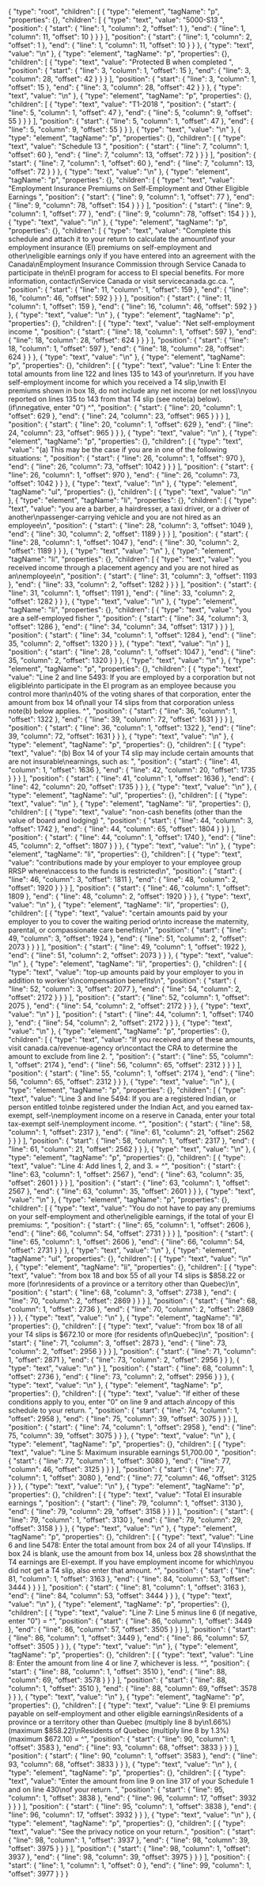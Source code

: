 {
  "type": "root",
  "children": [
    {
      "type": "element",
      "tagName": "p",
      "properties": {},
      "children": [
        {
          "type": "text",
          "value": "5000-S13 ",
          "position": {
            "start": {
              "line": 1,
              "column": 2,
              "offset": 1
            },
            "end": {
              "line": 1,
              "column": 11,
              "offset": 10
            }
          }
        }
      ],
      "position": {
        "start": {
          "line": 1,
          "column": 2,
          "offset": 1
        },
        "end": {
          "line": 1,
          "column": 11,
          "offset": 10
        }
      }
    },
    {
      "type": "text",
      "value": "\n"
    },
    {
      "type": "element",
      "tagName": "p",
      "properties": {},
      "children": [
        {
          "type": "text",
          "value": "Protected B when completed ",
          "position": {
            "start": {
              "line": 3,
              "column": 1,
              "offset": 15
            },
            "end": {
              "line": 3,
              "column": 28,
              "offset": 42
            }
          }
        }
      ],
      "position": {
        "start": {
          "line": 3,
          "column": 1,
          "offset": 15
        },
        "end": {
          "line": 3,
          "column": 28,
          "offset": 42
        }
      }
    },
    {
      "type": "text",
      "value": "\n"
    },
    {
      "type": "element",
      "tagName": "p",
      "properties": {},
      "children": [
        {
          "type": "text",
          "value": "T1-2018 ",
          "position": {
            "start": {
              "line": 5,
              "column": 1,
              "offset": 47
            },
            "end": {
              "line": 5,
              "column": 9,
              "offset": 55
            }
          }
        }
      ],
      "position": {
        "start": {
          "line": 5,
          "column": 1,
          "offset": 47
        },
        "end": {
          "line": 5,
          "column": 9,
          "offset": 55
        }
      }
    },
    {
      "type": "text",
      "value": "\n"
    },
    {
      "type": "element",
      "tagName": "p",
      "properties": {},
      "children": [
        {
          "type": "text",
          "value": "Schedule 13 ",
          "position": {
            "start": {
              "line": 7,
              "column": 1,
              "offset": 60
            },
            "end": {
              "line": 7,
              "column": 13,
              "offset": 72
            }
          }
        }
      ],
      "position": {
        "start": {
          "line": 7,
          "column": 1,
          "offset": 60
        },
        "end": {
          "line": 7,
          "column": 13,
          "offset": 72
        }
      }
    },
    {
      "type": "text",
      "value": "\n"
    },
    {
      "type": "element",
      "tagName": "p",
      "properties": {},
      "children": [
        {
          "type": "text",
          "value": "Employment Insurance Premiums on Self-Employment and Other Eligible Earnings ",
          "position": {
            "start": {
              "line": 9,
              "column": 1,
              "offset": 77
            },
            "end": {
              "line": 9,
              "column": 78,
              "offset": 154
            }
          }
        }
      ],
      "position": {
        "start": {
          "line": 9,
          "column": 1,
          "offset": 77
        },
        "end": {
          "line": 9,
          "column": 78,
          "offset": 154
        }
      }
    },
    {
      "type": "text",
      "value": "\n"
    },
    {
      "type": "element",
      "tagName": "p",
      "properties": {},
      "children": [
        {
          "type": "text",
          "value": "Complete this schedule and attach it to your return to calculate the amount\nof your employment insurance (EI) premiums on self-employment and other\neligible earnings only if you have entered into an agreement with the Canada\nEmployment Insurance Commission through Service Canada to participate in the\nEI program for access to EI special benefits. For more information, contact\nService Canada or visit servicecanada.gc.ca. ",
          "position": {
            "start": {
              "line": 11,
              "column": 1,
              "offset": 159
            },
            "end": {
              "line": 16,
              "column": 46,
              "offset": 592
            }
          }
        }
      ],
      "position": {
        "start": {
          "line": 11,
          "column": 1,
          "offset": 159
        },
        "end": {
          "line": 16,
          "column": 46,
          "offset": 592
        }
      }
    },
    {
      "type": "text",
      "value": "\n"
    },
    {
      "type": "element",
      "tagName": "p",
      "properties": {},
      "children": [
        {
          "type": "text",
          "value": "Net self-employment income ",
          "position": {
            "start": {
              "line": 18,
              "column": 1,
              "offset": 597
            },
            "end": {
              "line": 18,
              "column": 28,
              "offset": 624
            }
          }
        }
      ],
      "position": {
        "start": {
          "line": 18,
          "column": 1,
          "offset": 597
        },
        "end": {
          "line": 18,
          "column": 28,
          "offset": 624
        }
      }
    },
    {
      "type": "text",
      "value": "\n"
    },
    {
      "type": "element",
      "tagName": "p",
      "properties": {},
      "children": [
        {
          "type": "text",
          "value": "Line 1: Enter the total amounts from line 122 and lines 135 to 143 of your\nreturn. If you have self-employment income for which you received a T4 slip,\nwith EI premiums shown in box 18, do not include any net income (or net loss)\nyou reported on lines 135 to 143 from that T4 slip (see note(a) below). (if\nnegative, enter \"0\") ^",
          "position": {
            "start": {
              "line": 20,
              "column": 1,
              "offset": 629
            },
            "end": {
              "line": 24,
              "column": 23,
              "offset": 965
            }
          }
        }
      ],
      "position": {
        "start": {
          "line": 20,
          "column": 1,
          "offset": 629
        },
        "end": {
          "line": 24,
          "column": 23,
          "offset": 965
        }
      }
    },
    {
      "type": "text",
      "value": "\n"
    },
    {
      "type": "element",
      "tagName": "p",
      "properties": {},
      "children": [
        {
          "type": "text",
          "value": "(a) This may be the case if you are in one of the following situations: ",
          "position": {
            "start": {
              "line": 26,
              "column": 1,
              "offset": 970
            },
            "end": {
              "line": 26,
              "column": 73,
              "offset": 1042
            }
          }
        }
      ],
      "position": {
        "start": {
          "line": 26,
          "column": 1,
          "offset": 970
        },
        "end": {
          "line": 26,
          "column": 73,
          "offset": 1042
        }
      }
    },
    {
      "type": "text",
      "value": "\n"
    },
    {
      "type": "element",
      "tagName": "ul",
      "properties": {},
      "children": [
        {
          "type": "text",
          "value": "\n"
        },
        {
          "type": "element",
          "tagName": "li",
          "properties": {},
          "children": [
            {
              "type": "text",
              "value": "you are a barber, a hairdresser, a taxi driver, or a driver of another\npassenger-carrying vehicle and you are not hired as an employee\n",
              "position": {
                "start": {
                  "line": 28,
                  "column": 3,
                  "offset": 1049
                },
                "end": {
                  "line": 30,
                  "column": 2,
                  "offset": 1189
                }
              }
            }
          ],
          "position": {
            "start": {
              "line": 28,
              "column": 1,
              "offset": 1047
            },
            "end": {
              "line": 30,
              "column": 2,
              "offset": 1189
            }
          }
        },
        {
          "type": "text",
          "value": "\n"
        },
        {
          "type": "element",
          "tagName": "li",
          "properties": {},
          "children": [
            {
              "type": "text",
              "value": "you received income through a placement agency and you are not hired as an\nemployee\n",
              "position": {
                "start": {
                  "line": 31,
                  "column": 3,
                  "offset": 1193
                },
                "end": {
                  "line": 33,
                  "column": 2,
                  "offset": 1282
                }
              }
            }
          ],
          "position": {
            "start": {
              "line": 31,
              "column": 1,
              "offset": 1191
            },
            "end": {
              "line": 33,
              "column": 2,
              "offset": 1282
            }
          }
        },
        {
          "type": "text",
          "value": "\n"
        },
        {
          "type": "element",
          "tagName": "li",
          "properties": {},
          "children": [
            {
              "type": "text",
              "value": "you are a self-employed fisher ",
              "position": {
                "start": {
                  "line": 34,
                  "column": 3,
                  "offset": 1286
                },
                "end": {
                  "line": 34,
                  "column": 34,
                  "offset": 1317
                }
              }
            }
          ],
          "position": {
            "start": {
              "line": 34,
              "column": 1,
              "offset": 1284
            },
            "end": {
              "line": 35,
              "column": 2,
              "offset": 1320
            }
          }
        },
        {
          "type": "text",
          "value": "\n"
        }
      ],
      "position": {
        "start": {
          "line": 28,
          "column": 1,
          "offset": 1047
        },
        "end": {
          "line": 35,
          "column": 2,
          "offset": 1320
        }
      }
    },
    {
      "type": "text",
      "value": "\n"
    },
    {
      "type": "element",
      "tagName": "p",
      "properties": {},
      "children": [
        {
          "type": "text",
          "value": "Line 2 and line 5493: If you are employed by a corporation but not eligible\nto participate in the EI program as an employee because you control more than\n40% of the voting shares of that corporation, enter the amount from box 14 of\nall your T4 slips from that corporation unless note(b) below applies. ^",
          "position": {
            "start": {
              "line": 36,
              "column": 1,
              "offset": 1322
            },
            "end": {
              "line": 39,
              "column": 72,
              "offset": 1631
            }
          }
        }
      ],
      "position": {
        "start": {
          "line": 36,
          "column": 1,
          "offset": 1322
        },
        "end": {
          "line": 39,
          "column": 72,
          "offset": 1631
        }
      }
    },
    {
      "type": "text",
      "value": "\n"
    },
    {
      "type": "element",
      "tagName": "p",
      "properties": {},
      "children": [
        {
          "type": "text",
          "value": "(b) Box 14 of your T4 slip may include certain amounts that are not insurable\nearnings, such as: ",
          "position": {
            "start": {
              "line": 41,
              "column": 1,
              "offset": 1636
            },
            "end": {
              "line": 42,
              "column": 20,
              "offset": 1735
            }
          }
        }
      ],
      "position": {
        "start": {
          "line": 41,
          "column": 1,
          "offset": 1636
        },
        "end": {
          "line": 42,
          "column": 20,
          "offset": 1735
        }
      }
    },
    {
      "type": "text",
      "value": "\n"
    },
    {
      "type": "element",
      "tagName": "ul",
      "properties": {},
      "children": [
        {
          "type": "text",
          "value": "\n"
        },
        {
          "type": "element",
          "tagName": "li",
          "properties": {},
          "children": [
            {
              "type": "text",
              "value": "non-cash benefits (other than the value of board and lodging) ",
              "position": {
                "start": {
                  "line": 44,
                  "column": 3,
                  "offset": 1742
                },
                "end": {
                  "line": 44,
                  "column": 65,
                  "offset": 1804
                }
              }
            }
          ],
          "position": {
            "start": {
              "line": 44,
              "column": 1,
              "offset": 1740
            },
            "end": {
              "line": 45,
              "column": 2,
              "offset": 1807
            }
          }
        },
        {
          "type": "text",
          "value": "\n"
        },
        {
          "type": "element",
          "tagName": "li",
          "properties": {},
          "children": [
            {
              "type": "text",
              "value": "contributions made by your employer to your employee group RRSP where\naccess to the funds is restricted\n",
              "position": {
                "start": {
                  "line": 46,
                  "column": 3,
                  "offset": 1811
                },
                "end": {
                  "line": 48,
                  "column": 2,
                  "offset": 1920
                }
              }
            }
          ],
          "position": {
            "start": {
              "line": 46,
              "column": 1,
              "offset": 1809
            },
            "end": {
              "line": 48,
              "column": 2,
              "offset": 1920
            }
          }
        },
        {
          "type": "text",
          "value": "\n"
        },
        {
          "type": "element",
          "tagName": "li",
          "properties": {},
          "children": [
            {
              "type": "text",
              "value": "certain amounts paid by your employer to you to cover the waiting period or\nto increase the maternity, parental, or compassionate care benefits\n",
              "position": {
                "start": {
                  "line": 49,
                  "column": 3,
                  "offset": 1924
                },
                "end": {
                  "line": 51,
                  "column": 2,
                  "offset": 2073
                }
              }
            }
          ],
          "position": {
            "start": {
              "line": 49,
              "column": 1,
              "offset": 1922
            },
            "end": {
              "line": 51,
              "column": 2,
              "offset": 2073
            }
          }
        },
        {
          "type": "text",
          "value": "\n"
        },
        {
          "type": "element",
          "tagName": "li",
          "properties": {},
          "children": [
            {
              "type": "text",
              "value": "top-up amounts paid by your employer to you in addition to worker's\ncompensation benefits\n",
              "position": {
                "start": {
                  "line": 52,
                  "column": 3,
                  "offset": 2077
                },
                "end": {
                  "line": 54,
                  "column": 2,
                  "offset": 2172
                }
              }
            }
          ],
          "position": {
            "start": {
              "line": 52,
              "column": 1,
              "offset": 2075
            },
            "end": {
              "line": 54,
              "column": 2,
              "offset": 2172
            }
          }
        },
        {
          "type": "text",
          "value": "\n"
        }
      ],
      "position": {
        "start": {
          "line": 44,
          "column": 1,
          "offset": 1740
        },
        "end": {
          "line": 54,
          "column": 2,
          "offset": 2172
        }
      }
    },
    {
      "type": "text",
      "value": "\n"
    },
    {
      "type": "element",
      "tagName": "p",
      "properties": {},
      "children": [
        {
          "type": "text",
          "value": "If you received any of these amounts, visit canada.ca/revenue-agency or\ncontact the CRA to determine the amount to exclude from line 2. ",
          "position": {
            "start": {
              "line": 55,
              "column": 1,
              "offset": 2174
            },
            "end": {
              "line": 56,
              "column": 65,
              "offset": 2312
            }
          }
        }
      ],
      "position": {
        "start": {
          "line": 55,
          "column": 1,
          "offset": 2174
        },
        "end": {
          "line": 56,
          "column": 65,
          "offset": 2312
        }
      }
    },
    {
      "type": "text",
      "value": "\n"
    },
    {
      "type": "element",
      "tagName": "p",
      "properties": {},
      "children": [
        {
          "type": "text",
          "value": "Line 3 and line 5494: If you are a registered Indian, or person entitled to\nbe registered under the Indian Act, and you earned tax-exempt, self-\nemployment income on a reserve in Canada, enter your total tax-exempt self-\nemployment income. ^",
          "position": {
            "start": {
              "line": 58,
              "column": 1,
              "offset": 2317
            },
            "end": {
              "line": 61,
              "column": 21,
              "offset": 2562
            }
          }
        }
      ],
      "position": {
        "start": {
          "line": 58,
          "column": 1,
          "offset": 2317
        },
        "end": {
          "line": 61,
          "column": 21,
          "offset": 2562
        }
      }
    },
    {
      "type": "text",
      "value": "\n"
    },
    {
      "type": "element",
      "tagName": "p",
      "properties": {},
      "children": [
        {
          "type": "text",
          "value": "Line 4: Add lines 1, 2, and 3. = ^",
          "position": {
            "start": {
              "line": 63,
              "column": 1,
              "offset": 2567
            },
            "end": {
              "line": 63,
              "column": 35,
              "offset": 2601
            }
          }
        }
      ],
      "position": {
        "start": {
          "line": 63,
          "column": 1,
          "offset": 2567
        },
        "end": {
          "line": 63,
          "column": 35,
          "offset": 2601
        }
      }
    },
    {
      "type": "text",
      "value": "\n"
    },
    {
      "type": "element",
      "tagName": "p",
      "properties": {},
      "children": [
        {
          "type": "text",
          "value": "You do not have to pay any premiums on your self-employment and other\neligible earnings, if the total of your EI premiums: ",
          "position": {
            "start": {
              "line": 65,
              "column": 1,
              "offset": 2606
            },
            "end": {
              "line": 66,
              "column": 54,
              "offset": 2731
            }
          }
        }
      ],
      "position": {
        "start": {
          "line": 65,
          "column": 1,
          "offset": 2606
        },
        "end": {
          "line": 66,
          "column": 54,
          "offset": 2731
        }
      }
    },
    {
      "type": "text",
      "value": "\n"
    },
    {
      "type": "element",
      "tagName": "ul",
      "properties": {},
      "children": [
        {
          "type": "text",
          "value": "\n"
        },
        {
          "type": "element",
          "tagName": "li",
          "properties": {},
          "children": [
            {
              "type": "text",
              "value": "from box 18 and box 55 of all your T4 slips is $858.22 or more (for\nresidents of a province or a territory other than Quebec)\n",
              "position": {
                "start": {
                  "line": 68,
                  "column": 3,
                  "offset": 2738
                },
                "end": {
                  "line": 70,
                  "column": 2,
                  "offset": 2869
                }
              }
            }
          ],
          "position": {
            "start": {
              "line": 68,
              "column": 1,
              "offset": 2736
            },
            "end": {
              "line": 70,
              "column": 2,
              "offset": 2869
            }
          }
        },
        {
          "type": "text",
          "value": "\n"
        },
        {
          "type": "element",
          "tagName": "li",
          "properties": {},
          "children": [
            {
              "type": "text",
              "value": "from box 18 of all your T4 slips is $672.10 or more (for residents of\nQuebec)\n",
              "position": {
                "start": {
                  "line": 71,
                  "column": 3,
                  "offset": 2873
                },
                "end": {
                  "line": 73,
                  "column": 2,
                  "offset": 2956
                }
              }
            }
          ],
          "position": {
            "start": {
              "line": 71,
              "column": 1,
              "offset": 2871
            },
            "end": {
              "line": 73,
              "column": 2,
              "offset": 2956
            }
          }
        },
        {
          "type": "text",
          "value": "\n"
        }
      ],
      "position": {
        "start": {
          "line": 68,
          "column": 1,
          "offset": 2736
        },
        "end": {
          "line": 73,
          "column": 2,
          "offset": 2956
        }
      }
    },
    {
      "type": "text",
      "value": "\n"
    },
    {
      "type": "element",
      "tagName": "p",
      "properties": {},
      "children": [
        {
          "type": "text",
          "value": "If either of these conditions apply to you, enter \"0\" on line 9 and attach a\ncopy of this schedule to your return. ",
          "position": {
            "start": {
              "line": 74,
              "column": 1,
              "offset": 2958
            },
            "end": {
              "line": 75,
              "column": 39,
              "offset": 3075
            }
          }
        }
      ],
      "position": {
        "start": {
          "line": 74,
          "column": 1,
          "offset": 2958
        },
        "end": {
          "line": 75,
          "column": 39,
          "offset": 3075
        }
      }
    },
    {
      "type": "text",
      "value": "\n"
    },
    {
      "type": "element",
      "tagName": "p",
      "properties": {},
      "children": [
        {
          "type": "text",
          "value": "Line 5: Maximum insurable earnings 51,700.00 ",
          "position": {
            "start": {
              "line": 77,
              "column": 1,
              "offset": 3080
            },
            "end": {
              "line": 77,
              "column": 46,
              "offset": 3125
            }
          }
        }
      ],
      "position": {
        "start": {
          "line": 77,
          "column": 1,
          "offset": 3080
        },
        "end": {
          "line": 77,
          "column": 46,
          "offset": 3125
        }
      }
    },
    {
      "type": "text",
      "value": "\n"
    },
    {
      "type": "element",
      "tagName": "p",
      "properties": {},
      "children": [
        {
          "type": "text",
          "value": "Total EI insurable earnings ",
          "position": {
            "start": {
              "line": 79,
              "column": 1,
              "offset": 3130
            },
            "end": {
              "line": 79,
              "column": 29,
              "offset": 3158
            }
          }
        }
      ],
      "position": {
        "start": {
          "line": 79,
          "column": 1,
          "offset": 3130
        },
        "end": {
          "line": 79,
          "column": 29,
          "offset": 3158
        }
      }
    },
    {
      "type": "text",
      "value": "\n"
    },
    {
      "type": "element",
      "tagName": "p",
      "properties": {},
      "children": [
        {
          "type": "text",
          "value": "Line 6 and line 5478: Enter the total amount from box 24 of all your T4\nslips. If box 24 is blank, use the amount from box 14, unless box 28 shows\nthat the T4 earnings are EI-exempt. If you have employment income for which\nyou did not get a T4 slip, also enter that amount. ^",
          "position": {
            "start": {
              "line": 81,
              "column": 1,
              "offset": 3163
            },
            "end": {
              "line": 84,
              "column": 53,
              "offset": 3444
            }
          }
        }
      ],
      "position": {
        "start": {
          "line": 81,
          "column": 1,
          "offset": 3163
        },
        "end": {
          "line": 84,
          "column": 53,
          "offset": 3444
        }
      }
    },
    {
      "type": "text",
      "value": "\n"
    },
    {
      "type": "element",
      "tagName": "p",
      "properties": {},
      "children": [
        {
          "type": "text",
          "value": "Line 7: Line 5 minus line 6 (if negative, enter \"0\") = ^",
          "position": {
            "start": {
              "line": 86,
              "column": 1,
              "offset": 3449
            },
            "end": {
              "line": 86,
              "column": 57,
              "offset": 3505
            }
          }
        }
      ],
      "position": {
        "start": {
          "line": 86,
          "column": 1,
          "offset": 3449
        },
        "end": {
          "line": 86,
          "column": 57,
          "offset": 3505
        }
      }
    },
    {
      "type": "text",
      "value": "\n"
    },
    {
      "type": "element",
      "tagName": "p",
      "properties": {},
      "children": [
        {
          "type": "text",
          "value": "Line 8: Enter the amount from line 4 or line 7, whichever is less. ^",
          "position": {
            "start": {
              "line": 88,
              "column": 1,
              "offset": 3510
            },
            "end": {
              "line": 88,
              "column": 69,
              "offset": 3578
            }
          }
        }
      ],
      "position": {
        "start": {
          "line": 88,
          "column": 1,
          "offset": 3510
        },
        "end": {
          "line": 88,
          "column": 69,
          "offset": 3578
        }
      }
    },
    {
      "type": "text",
      "value": "\n"
    },
    {
      "type": "element",
      "tagName": "p",
      "properties": {},
      "children": [
        {
          "type": "text",
          "value": "Line 9: EI premiums payable on self-employment and other eligible earnings\nResidents of a province or a territory other than Quebec (multiply line 8 by\n1.66%) (maximum $858.22)\nResidents of Quebec (multiply line 8 by 1.3%) (maximum $672.10) = ^",
          "position": {
            "start": {
              "line": 90,
              "column": 1,
              "offset": 3583
            },
            "end": {
              "line": 93,
              "column": 68,
              "offset": 3833
            }
          }
        }
      ],
      "position": {
        "start": {
          "line": 90,
          "column": 1,
          "offset": 3583
        },
        "end": {
          "line": 93,
          "column": 68,
          "offset": 3833
        }
      }
    },
    {
      "type": "text",
      "value": "\n"
    },
    {
      "type": "element",
      "tagName": "p",
      "properties": {},
      "children": [
        {
          "type": "text",
          "value": "Enter the amount from line 9 on line 317 of your Schedule 1 and on line 430\nof your return. ",
          "position": {
            "start": {
              "line": 95,
              "column": 1,
              "offset": 3838
            },
            "end": {
              "line": 96,
              "column": 17,
              "offset": 3932
            }
          }
        }
      ],
      "position": {
        "start": {
          "line": 95,
          "column": 1,
          "offset": 3838
        },
        "end": {
          "line": 96,
          "column": 17,
          "offset": 3932
        }
      }
    },
    {
      "type": "text",
      "value": "\n"
    },
    {
      "type": "element",
      "tagName": "p",
      "properties": {},
      "children": [
        {
          "type": "text",
          "value": "See the privacy notice on your return.",
          "position": {
            "start": {
              "line": 98,
              "column": 1,
              "offset": 3937
            },
            "end": {
              "line": 98,
              "column": 39,
              "offset": 3975
            }
          }
        }
      ],
      "position": {
        "start": {
          "line": 98,
          "column": 1,
          "offset": 3937
        },
        "end": {
          "line": 98,
          "column": 39,
          "offset": 3975
        }
      }
    }
  ],
  "position": {
    "start": {
      "line": 1,
      "column": 1,
      "offset": 0
    },
    "end": {
      "line": 99,
      "column": 1,
      "offset": 3977
    }
  }
}
